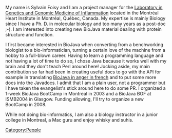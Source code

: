 My name is Sylvain Foisy and I am a project manager for the [http://www.inflammgen.org Laboratory in Genetics and Genomic Medicine of Inflammation] located in the Montr&eacute;al Heart Institute in Montr&eacute;al, Qu&eacute;bec, Canada. My expertise is mainly Biology since I have a Ph. D. in molecular biology and too many years as a post-doc ;-). I am interested into creating new BioJava material dealing with protein structure and function.

I first became interested in BioJava when converting from a benchworking biologist to a bio-informatician, turning a certain love of the machine from a hobby to a full-blown career. Having to learn a programming language and not having a lot of time to do so, I chose Java because it works well with my brain and they don't teach Perl around here! Jocking aside, my main contribution so far had been in creating useful docs to go with the API for example in translating [[BioJava:CookbookFrench|BioJava in anger in french]] and to put some more docs into the Javadocs. I admit that I am a plain user, not a programmer but I have taken the evangelist's stick around here to do some PR. I organized a 1-week BioJava BootCamp in Montreal in 2003 and a BioJava BOF at ISMB2004 in Glasgow. Funding allowing, I'll try to organize a new BootCamp in 2008.

While not doing bio-informatics, I am also a biology instructor in a junior college in Montreal, a Mac guru and enjoy whisky and suhis.
[[Category:People]]